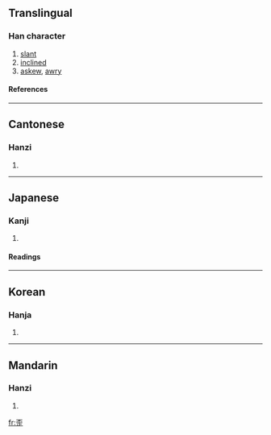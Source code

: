 ==Translingual==
===Han character===
{{Han char|rn=77|rad=止|as=05|sn=9|four=1010<sub>1</sub>|canj=一火一卜一 (MFMYM)}}
# [[slant]]
# [[inclined]]
# [[askew]], [[awry]]
====References====
{{Han ref|kx=0576.120|dkj=16286|dj=0966.150|hdz=21441.130|uh=6B6A|ud=27498|bh=AC6E|bd=44142}}

----
==Cantonese==
===Hanzi===
{{yue-hanzi|jyut=|y=waai1}}
# {{defn|Cantonese}}

----
==Japanese==
===Kanji===
{{ja-kanji|grade=|rs=止05}}
# {{defn|Japanese}} 
====Readings====
{{ja-readings|on=[[わい]] (wai)|kun=[[ゆがむ]] (yugamu), [[ひずみ]] (hizumi)}}

----
==Korean==
===Hanja===
{{ko-hanja|hangeul=[[아]], [[왜]], [[외]]|eumhun=|rv=a, wae, oe|mr=a, wae, oe|y=, oy}}
# {{defn|Korean}}

----
==Mandarin==
===Hanzi===
{{cmn-hanzi|pin=[[wāi]] ([[wai1]])|wg=wai<sup>1</sup>}}
# {{defn|Mandarin}}

[[fr:歪]]
